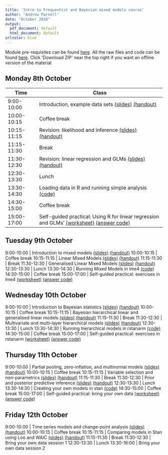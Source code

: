 ```yaml
---
title: 'Intro to Frequentist and Bayesian mixed models course'
author: "Andrew Parnell"
date: "October 2018"
output:
  pdf_document: default
  html_document: default
urlcolor: blue
---
```


Module pre-requisites can be found [here](https://rawgit.com/andrewcparnell/IFBM/master/Prerequisites.html). All the raw files and code can be found [here](https://github.com/andrewcparnell/IFBM). Click 'Download ZIP' near the top right if you want an offline version of the material

## Monday 8th October

Time  | Class
------------- | ----------------------------------------------------
9:00-10:00 | Introduction, example data sets [(slides)](https://rawgit.com/andrewcparnell/IFBM/master/slides/day_1/class_1_intro.pdf) [(handout)](https://rawgit.com/andrewcparnell/IFBM/master/slides/day_1/class_1_intro_handout.pdf)
10:00-10:15 | Coffee break
10:15-11:15 | Revision: likelihood and inference [(slides)](https://rawgit.com/andrewcparnell/IFBM/master/slides/day_1/class_2_inference.pdf) [(handout)](https://rawgit.com/andrewcparnell/IFBM/master/slides/day_1/class_2_inference_handout.pdf)
11:15-11:30 | Break 
11:30-12:30 | Revision: linear regression and GLMs [(slides)](https://rawgit.com/andrewcparnell/IFBM/master/slides/day_1/class_3_glms.pdf) [(handout)](https://rawgit.com/andrewcparnell/IFBM/master/slides/day_1/class_3_glms_handout.pdf)
12:30-13:30 | Lunch
13:30-14:30 | Loading data in R and running simple analysis [(code)](https://rawgit.com/andrewcparnell/IFBM/master/practicals/tutor_1_R_basics.R)
14:30-15:00 | Coffee break
15:00-17:00 | Self-guided practical: Using R for linear regression and GLMs' [(worksheet)](https://rawgit.com/andrewcparnell/IFBM/master/practicals/prac_1_example_data.pdf) [(answer code)](https://rawgit.com/andrewcparnell/IFBM/master/practicals/prac_1_answers.R)

## Tuesday 9th October

9:00-10:00 | Introduction to mixed models [(slides)](https://rawgit.com/andrewcparnell/IFBM/master/slides/day_1/class_1_intro.pdf) [(handout)](https://rawgit.com/andrewcparnell/IFBM/master/slides/day_1/class_1_intro_handout.pdf)
10:00-10:15 | Coffee break
10:15-11:15 | Linear Mixed Models
[(slides)](https://rawgit.com/andrewcparnell/IFBM/master/slides/day_1/class_2_inference.pdf) [(handout)](https://rawgit.com/andrewcparnell/IFBM/master/slides/day_1/class_2_inference_handout.pdf)
11:15-11:30 | Break 
11:30-12:30 | Generalised Linear Mixed Models [(slides)](https://rawgit.com/andrewcparnell/IFBM/master/slides/day_1/class_3_glms.pdf) [(handout)](https://rawgit.com/andrewcparnell/IFBM/master/slides/day_1/class_3_glms_handout.pdf)
12:30-13:30 | Lunch
13:30-14:30 | Running Mixed Models in lme4 [(code)](https://rawgit.com/andrewcparnell/IFBM/master/practicals/tutor_1_R_basics.R)
14:30-15:00 | Coffee break
15:00-17:00 | Self-guided practical: exercises in lme4 [(worksheet)](https://rawgit.com/andrewcparnell/IFBM/master/practicals/prac_1_example_data.pdf) [(answer code)](https://rawgit.com/andrewcparnell/IFBM/master/practicals/prac_1_answers.R)

## Wednesday 10th October

9:00-10:00 | Introduction to Bayesian statistics [(slides)](https://rawgit.com/andrewcparnell/IFBM/master/slides/day_1/class_1_intro.pdf) [(handout)](https://rawgit.com/andrewcparnell/IFBM/master/slides/day_1/class_1_intro_handout.pdf)
10:00-10:15 | Coffee break
10:15-11:15 | Bayesian hierarchical linear and generalised linear models
[(slides)](https://rawgit.com/andrewcparnell/IFBM/master/slides/day_1/class_2_inference.pdf) [(handout)](https://rawgit.com/andrewcparnell/IFBM/master/slides/day_1/class_2_inference_handout.pdf)
11:15-11:30 | Break 
11:30-12:30 | Multivariate and multi-layer hierarchical models [(slides)](https://rawgit.com/andrewcparnell/IFBM/master/slides/day_1/class_3_glms.pdf) [(handout)](https://rawgit.com/andrewcparnell/IFBM/master/slides/day_1/class_3_glms_handout.pdf)
12:30-13:30 | Lunch
13:30-14:30 | Running hierarchical models in rstanarm [(code)](https://rawgit.com/andrewcparnell/IFBM/master/practicals/tutor_1_R_basics.R)
14:30-15:00 | Coffee break
15:00-17:00 | Self-guided practical: exercises in rstanarm [(worksheet)](https://rawgit.com/andrewcparnell/IFBM/master/practicals/prac_1_example_data.pdf) [(answer code)](https://rawgit.com/andrewcparnell/IFBM/master/practicals/prac_1_answers.R)

## Thursday 11th October

9:00-10:00 | Partial pooling, zero-inflation, and multinomial models [(slides)](https://rawgit.com/andrewcparnell/IFBM/master/slides/day_1/class_1_intro.pdf) [(handout)](https://rawgit.com/andrewcparnell/IFBM/master/slides/day_1/class_1_intro_handout.pdf)
10:00-10:15 | Coffee break
10:15-11:15 | Variable selection and non-parametrics
[(slides)](https://rawgit.com/andrewcparnell/IFBM/master/slides/day_1/class_2_inference.pdf) [(handout)](https://rawgit.com/andrewcparnell/IFBM/master/slides/day_1/class_2_inference_handout.pdf)
11:15-11:30 | Break
11:30-12:30 | Prior and posterior predictive inference
[(slides)](https://rawgit.com/andrewcparnell/IFBM/master/slides/day_1/class_3_glms.pdf) [(handout)](https://rawgit.com/andrewcparnell/IFBM/master/slides/day_1/class_3_glms_handout.pdf)
12:30-13:30 | Lunch
13:30-14:30 | Creating your own models in stan [(code)](https://rawgit.com/andrewcparnell/IFBM/master/practicals/tutor_1_R_basics.R)
14:30-15:00 | Coffee break
15:00-17:00 | Self-guided practical: bring your own data  [(worksheet)](https://rawgit.com/andrewcparnell/IFBM/master/practicals/prac_1_example_data.pdf) [(answer code)](https://rawgit.com/andrewcparnell/IFBM/master/practicals/prac_1_answers.R)

## Friday 12th October

9:00-10:00 | Time series models and change-point analysis  [(slides)](https://rawgit.com/andrewcparnell/IFBM/master/slides/day_1/class_1_intro.pdf) [(handout)](https://rawgit.com/andrewcparnell/IFBM/master/slides/day_1/class_1_intro_handout.pdf)
10:00-10:15 | Coffee break
10:15-11:15 | Comparing models in Stan using Loo and WAIC
[(slides)](https://rawgit.com/andrewcparnell/IFBM/master/slides/day_1/class_2_inference.pdf) [(handout)](https://rawgit.com/andrewcparnell/IFBM/master/slides/day_1/class_2_inference_handout.pdf)
11:15-11:30 | Break
11:30-12:30 | Bring your own data session 1 
12:30-13:30 | Lunch
13:30-16:00 | Bring your own data session 2


